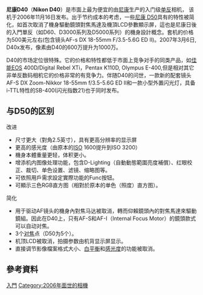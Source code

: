 {{Infobox_Digicam
| model        = [[Nikon|Nikon]] D40
| publisher = Nikon Corporation 
| work = Products Line Up 
| title = Nikon D40
| image        = [[Image:NikonD40.JPG|300px]]
| kind         = [[數位單眼相機|數位單眼相機]]
| sensor       =23.7 x 15.6 mm [[Nikon_DX_格式|Nikon DX 格式]] RGB [[CCD_sensor|CCD sensor]], 1.5 × [[鏡頭轉換係數|鏡頭轉換係數]]
| res          = 3,008 × 2,000 (6 百萬)
| lens         = 可換式, [[Nikon_F-mount|NIKON F接環]]
| shutter      = 電子控制縱走式[[focal-plane_shutter|焦平快門]]
| shutterRange =30 秒 - 1/4000 秒 ，[[B快門|B快門]]，[[Flash_synchronization#M,_F,_FP,_and_X_sync|X-同步閃光]]最高1/200秒
| emode        = 自動模式(全自動, 自動 [閃燈關閉), 先進場景模式 (人像, 風景, 運動, 微距, 夜景人像), 程式控式 (P), 快門先決 (S), 光圈先決 (A), 手動 (M), 安靜模式(Q).
| metering     =  [[Through-the-lens_metering|TTL]] 3D 彩色矩陣測光 II 使用 420 像素 RGB 感測器測光
| mmode        = 3D Color Matrix, Center-weighted and Spot
| farea        = 3點 AF 系统, Multi-CAM 530 自動對焦模組
| fmode        = 單次伺服 (AF-S); 連續伺服 (AF-C); 自動 AF-S/AF-C 切換 (AF-A); 手動 (M)
| cont         = 2.5 張/秒 可拍攝高品質 JPEG  圖像, 100 張高品質圖像
| viewfinder   = 放大率 0.8x, 95% 視野率
| speedRange   = 200 - 1600 可以進行 1/3 EV 的微調，可延伸至3200 
| flash        = 内建彈出式, Guide number 13m at ISO 100, 標準式 ISO 熱靴，與[[NIKON創意閃光系統|Creative Lighting System]]相容
| flbkt        = 2 or 3 frames in steps of 1/3, 1/2, 2/3, 1 or 2 EV
| WB           = 自動，白熾燈，熒光燈，日光，閃光，陰天，陰影，預設
| ExpBkt       = 
| rearLCD      = 2.7[[吋|吋]]（230,000像素）低溫多晶矽[[TFT|TFT]][[LCD|LCD]]可視角度170度
| battery      = Nikon EN-EL9 鋰離子電池
| weight       = 约475 克(不含電池)體積為126 × 94 × 64[[公釐|公釐]] (5.0 × 3.7 × 2.5 in.)
| obp          = 
| storage      = [[Secure_Digital_card|Secure Digital]], SDHC up to 32GB
| madeIn = {{flagcountry|Thailand}}
}}
'''尼康D40'''（'''Nikon D40'''）是市面上最为便宜的由[[尼康|尼康]]生产的入门级[[单反|单反]]相机， 该机于2006年11月16日发布。出于节约成本的考虑，一些[[尼康_D50|尼康 D50]]具有的特性被简化，如首次取消了機身驅動鏡頭對焦馬達及機頂LCD參數顯示屏，這也是尼康日後的入門單反（如D60、D3000系列及D5000系列）的機身設計概念。套机的价格为500美元左右(包含镜头AF-s DX 18-55mm F/3.5-5.6G ED II)。2007年3月6日, D40x发布，像素由D40的600万提升为1000万。

D40的市场定位很特殊。它的价格和特性都低于市面上竞争对手的同类产品，如[[佳能|佳能]]EOS 400D/Digital Rebel XTi，Pentax K110D, Olympus E-400,但是相对其它非单反数码相机它的价格非常的有竞争力。伴随D40的问世，一款新的配套镜头AF-S DX Zoom-Nikkor 18-55mm f/3.5-5.6G ED II和一款小型外置闪光灯，具备i-TTL特性的SB-400(闪光指数21)也于同时发布。

==与D50的区别==
;改进
* 尺寸更大（對角2.5英寸），具有更高分辨率的显示屏
* 更高的感光度（由原本的[[ISO|ISO]] 1600提升到ISO 3200）
* 機身本體重量更轻，体积更小。
* 增添机内图像处理功能，包含D-Lighting（自動動態範圍亮度補償）、红眼校正、裁切、单色设置、滤镜、缩略图等。
* 可依照用戶需求設定實際功能的Func按钮。
* 可顯示三色RGB直方图（相對於原本的单色（照度）直方图）。

;简化
* 用于驱动AF镜头的機身內對焦马达被取消，轉而仰賴鏡頭內的對焦馬達來驅動鏡組。因此在D40上，只有AF-S和AF-I（Internal Focus Motor）的鏡頭款式可以自动对焦。
* 3个[[对焦|对焦]]点（D50为5个）。
* 机顶LCD被取消，拍摄参数由机背显示屏显示。
* 直接调节影像檔案格式大小、[[白平衡|白平衡]]和[[感光度|感光度]]的功能被取消。

==參考資料==
<references />

{{Nikon Digital Camera List}}

[[Category:尼康數位單眼相機|入門]]
[[Category:2006年面世的相機|Category:2006年面世的相機]]